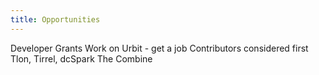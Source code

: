 ```yaml
---
title: Opportunities
---
```


Developer Grants
Work on Urbit - get a job
Contributors considered first
Tlon, Tirrel, dcSpark
The Combine
